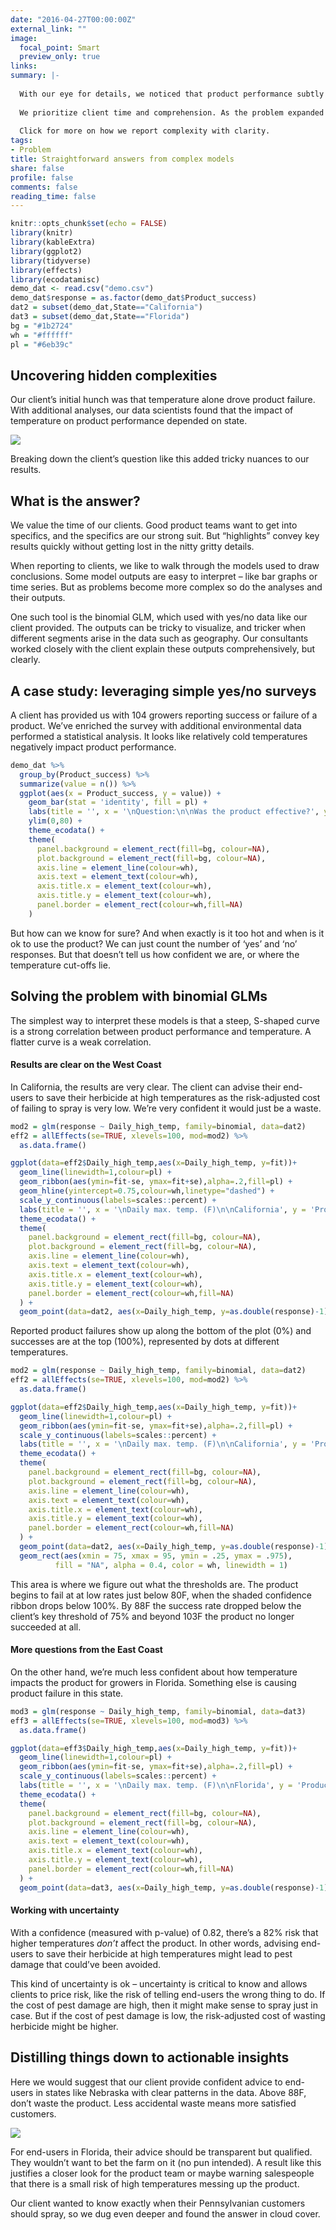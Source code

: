 ```yaml
---
date: "2016-04-27T00:00:00Z"
external_link: ""
image:
  focal_point: Smart
  preview_only: true
links:
summary: |-
  
  With our eye for details, we noticed that product performance subtly differed across state lines. Higher temperatures clearly drove product failure in California, but the relationship was murkier in Florida.
  
  We prioritize client time and comprehension. As the problem expanded in complexity, so did our models. An important part of our work is unpacking the results for actionable insights. This helped us and our client to quickly zero in on a root cause and develop new product recommendations.
  
  Click for more on how we report complexity with clarity.
tags:
- Problem
title: Straightforward answers from complex models
share: false
profile: false
comments: false
reading_time: false
---
```


```r
knitr::opts_chunk$set(echo = FALSE)
library(knitr)
library(kableExtra)
library(ggplot2)
library(tidyverse)
library(effects)
library(ecodatamisc)
demo_dat <- read.csv("demo.csv")
demo_dat$response = as.factor(demo_dat$Product_success)
dat2 = subset(demo_dat,State=="California")
dat3 = subset(demo_dat,State=="Florida")
bg = "#1b2724"
wh = "#ffffff"
pl = "#6eb39c"
```

<style>
p.caption {
  font-size: 0.8em;
  padding: 0px 0px 40px 0px;
}
</style>

## Uncovering hidden complexities

Our client’s initial hunch was that temperature alone drove product failure. With additional analyses, our data scientists found that the impact of temperature on product performance depended on state.

<img src="analyst.jpg" style="border-radius: 5%;" />

Breaking down the client’s question like this added tricky nuances to our results.

## What is the answer?

We value the time of our clients. Good product teams want to get into specifics, and the specifics are our strong suit. But “highlights” convey key results quickly without getting lost in the nitty gritty details.

When reporting to clients, we like to walk through the models used to draw conclusions. Some model outputs are easy to interpret – like bar graphs or time series. But as problems become more complex so do the analyses and their outputs.

One such tool is the binomial GLM, which used with yes/no data like our client provided. The outputs can be tricky to visualize, and tricker when different segments arise in the data such as geography. Our consultants worked closely with the client explain these outputs comprehensively, but clearly.

## A case study: leveraging simple yes/no surveys

A client has provided us with 104 growers reporting success or failure of a product. We’ve enriched the survey with additional environmental data performed a statistical analysis. It looks like relatively cold temperatures negatively impact product performance.

```r
demo_dat %>%
  group_by(Product_success) %>%
  summarize(value = n()) %>%
  ggplot(aes(x = Product_success, y = value)) +
    geom_bar(stat = 'identity', fill = pl) +
    labs(title = '', x = '\nQuestion:\n\nWas the product effective?', y = 'Survey response count\n') +
    ylim(0,80) +
    theme_ecodata() +
    theme(
      panel.background = element_rect(fill=bg, colour=NA),
      plot.background = element_rect(fill=bg, colour=NA),
      axis.line = element_line(colour=wh),
      axis.text = element_text(colour=wh),
      axis.title.x = element_text(colour=wh),
      axis.title.y = element_text(colour=wh),
      panel.border = element_rect(colour=wh,fill=NA)
    )
```

But how can we know for sure? And when exactly is it too hot and when is it ok to use the product? We can just count the number of 'yes' and 'no' responses. But that doesn’t tell us how confident we are, or where the temperature cut-offs lie.

## Solving the problem with binomial GLMs

The simplest way to interpret these models is that a steep, S-shaped curve is a strong correlation between product performance and temperature. A flatter curve is a weak correlation.

#### Results are clear on the West Coast

In California, the results are very clear. The client can advise their end-users to save their herbicide at high temperatures as the risk-adjusted cost of failing to spray is very low. We’re very confident it would just be a waste.

```r
mod2 = glm(response ~ Daily_high_temp, family=binomial, data=dat2)
eff2 = allEffects(se=TRUE, xlevels=100, mod=mod2) %>%
  as.data.frame()

ggplot(data=eff2$Daily_high_temp,aes(x=Daily_high_temp, y=fit))+
  geom_line(linewidth=1,colour=pl) +
  geom_ribbon(aes(ymin=fit-se, ymax=fit+se),alpha=.2,fill=pl) +
  geom_hline(yintercept=0.75,colour=wh,linetype="dashed") +
  scale_y_continuous(labels=scales::percent) +
  labs(title = '', x = '\nDaily max. temp. (F)\n\nCalifornia', y = 'Product success (%)\n') +
  theme_ecodata() +
  theme(
    panel.background = element_rect(fill=bg, colour=NA),
    plot.background = element_rect(fill=bg, colour=NA),
    axis.line = element_line(colour=wh),
    axis.text = element_text(colour=wh),
    axis.title.x = element_text(colour=wh),
    axis.title.y = element_text(colour=wh),
    panel.border = element_rect(colour=wh,fill=NA)
  ) +
  geom_point(data=dat2, aes(x=Daily_high_temp, y=as.double(response)-1), position=position_jitter(w=0.05, h=0), alpha=.3, colour=pl)
```

Reported product failures show up along the bottom of the plot (0%) and successes are at the top (100%), represented by dots at different temperatures.

```r
mod2 = glm(response ~ Daily_high_temp, family=binomial, data=dat2)
eff2 = allEffects(se=TRUE, xlevels=100, mod=mod2) %>%
  as.data.frame()

ggplot(data=eff2$Daily_high_temp,aes(x=Daily_high_temp, y=fit))+
  geom_line(linewidth=1,colour=pl) +
  geom_ribbon(aes(ymin=fit-se, ymax=fit+se),alpha=.2,fill=pl) +
  scale_y_continuous(labels=scales::percent) +
  labs(title = '', x = '\nDaily max. temp. (F)\n\nCalifornia', y = 'Product success (%)\n') +
  theme_ecodata() +
  theme(
    panel.background = element_rect(fill=bg, colour=NA),
    plot.background = element_rect(fill=bg, colour=NA),
    axis.line = element_line(colour=wh),
    axis.text = element_text(colour=wh),
    axis.title.x = element_text(colour=wh),
    axis.title.y = element_text(colour=wh),
    panel.border = element_rect(colour=wh,fill=NA)
  ) +
  geom_point(data=dat2, aes(x=Daily_high_temp, y=as.double(response)-1), position=position_jitter(w=0.05, h=0), alpha=.3, colour=pl)  +
  geom_rect(aes(xmin = 75, xmax = 95, ymin = .25, ymax = .975), 
          fill = "NA", alpha = 0.4, color = wh, linewidth = 1)
```

This area is where we figure out what the thresholds are. The product begins to fail at at low rates just below 80F, when the shaded confidence ribbon drops below 100%. By 88F the success rate dropped below the client's key threshold of 75% and beyond 103F the product no longer succeeded at all.

#### More  questions from the East Coast

On the other hand, we’re much less confident about how temperature impacts the product for growers in Florida. Something else is causing product failure in this state.

```r
mod3 = glm(response ~ Daily_high_temp, family=binomial, data=dat3)
eff3 = allEffects(se=TRUE, xlevels=100, mod=mod3) %>%
  as.data.frame()

ggplot(data=eff3$Daily_high_temp,aes(x=Daily_high_temp, y=fit))+
  geom_line(linewidth=1,colour=pl) +
  geom_ribbon(aes(ymin=fit-se, ymax=fit+se),alpha=.2,fill=pl) +
  scale_y_continuous(labels=scales::percent) +
  labs(title = '', x = '\nDaily max. temp. (F)\n\nFlorida', y = 'Product success (%)\n') +
  theme_ecodata() +
  theme(
    panel.background = element_rect(fill=bg, colour=NA),
    plot.background = element_rect(fill=bg, colour=NA),
    axis.line = element_line(colour=wh),
    axis.text = element_text(colour=wh),
    axis.title.x = element_text(colour=wh),
    axis.title.y = element_text(colour=wh),
    panel.border = element_rect(colour=wh,fill=NA)
  ) +
  geom_point(data=dat3, aes(x=Daily_high_temp, y=as.double(response)-1), position=position_jitter(w=0.05, h=0), alpha=.3, colour=pl)
```

#### Working with uncertainty

With a confidence (measured with p-value) of 0.82, there’s a 82% risk that higher temperatures *don’t* affect the product. In other words, advising end-users to save their herbicide at high temperatures might lead to pest damage that could’ve been avoided.

This kind of uncertainty is ok – uncertainty is critical to know and allows clients to price risk, like the risk of telling end-users the wrong thing to do. If the cost of pest damage are high, then it might make sense to spray just in case. But if the cost of pest damage is low, the risk-adjusted cost of wasting herbicide might be higher.

## Distilling things down to actionable insights

Here we would suggest that our client provide confident advice to end-users in states like Nebraska with clear patterns in the data. Above 88F, don’t waste the product. Less accidental waste means more satisfied customers.

<img src="thinking.jpg" style="border-radius: 5%;" />

For end-users in Florida, their advice should be transparent but qualified. They wouldn’t want to bet the farm on it (no pun intended). A result like this justifies a closer look for the product team or maybe warning salespeople that there is a small risk of high temperatures messing up the product.

Our client wanted to know exactly when their Pennsylvanian customers should spray, so we dug even deeper and found the answer in cloud cover.